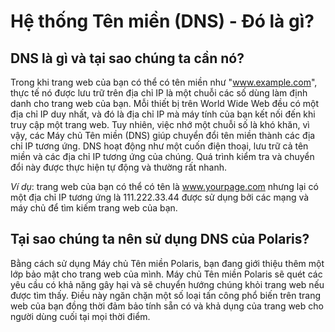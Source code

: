 # Hệ thống Tên miền (DNS) - Đó là gì?

## DNS là gì và tại sao chúng ta cần nó?

Trong khi trang web của bạn có thể có tên miền như "www.example.com", thực tế nó được lưu trữ trên địa chỉ IP là một
chuỗi các số dùng làm định danh cho trang web của bạn. Mỗi thiết bị trên World Wide Web đều có một địa chỉ IP duy nhất,
và đó là địa chỉ IP mà máy tính của bạn kết nối đến khi truy cập một trang web. Tuy nhiên, việc nhớ một chuỗi số là khó
khăn, vì vậy, các Máy chủ Tên miền (DNS) giúp chuyển đổi tên miền thành các địa chỉ IP tương ứng. DNS hoạt động như một
cuốn điện thoại, lưu trữ cả tên miền và các địa chỉ IP tương ứng của chúng. Quá trình kiểm tra và chuyển đổi này được
thực hiện tự động và thường rất nhanh.

*Ví dụ*: trang web của bạn có thể có tên là www.yourpage.com nhưng lại có một địa chỉ IP tương ứng là 111.222.33.44 được
sử dụng bởi các mạng và máy chủ để tìm kiếm trang web của bạn.

## Tại sao chúng ta nên sử dụng DNS của Polaris?

Bằng cách sử dụng Máy chủ Tên miền Polaris, bạn đang giới thiệu thêm một lớp bảo mật cho trang web của mình. Máy chủ Tên
miền Polaris sẽ quét các yêu cầu có khả năng gây hại và sẽ chuyển hướng chúng khỏi trang web nếu được tìm thấy. Điều
này ngăn chặn một số loại tấn công phổ biến trên trang web của bạn đồng thời đảm bảo tính sẵn có và khả dụng của trang
web cho người dùng cuối tại mọi thời điểm.
